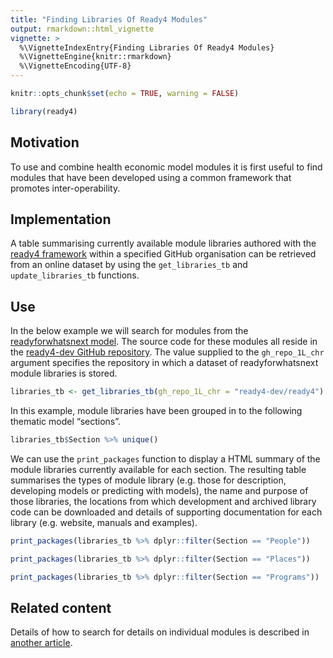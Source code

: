 ```yaml
---
title: "Finding Libraries Of Ready4 Modules"
output: rmarkdown::html_vignette
vignette: >
  %\VignetteIndexEntry{Finding Libraries Of Ready4 Modules}
  %\VignetteEngine{knitr::rmarkdown}
  %\VignetteEncoding{UTF-8}
---
```


```r
knitr::opts_chunk$set(echo = TRUE, warning = FALSE)
```
```r
library(ready4) 
```

## Motivation
To use and combine health economic model modules it is first useful to find modules that have been developed using a common framework that promotes inter-operability.

## Implementation
A table summarising currently available module libraries authored with the [ready4 framework](https://www.ready4-dev.com/) within a specified GitHub organisation can be retrieved from an online dataset by using the `get_libraries_tb` and `update_libraries_tb` functions. 

## Use
In the below example we will search for modules from the [readyforwhatsnext model](https://readyforwhatsnext.org/). The source code for these modules all reside in the [ready4-dev GitHub repository](https://github.com/ready4-dev). The value supplied to the `gh_repo_1L_chr` argument specifies the repository in which a dataset of readyforwhatsnext module libraries is stored.

```r
libraries_tb <- get_libraries_tb(gh_repo_1L_chr = "ready4-dev/ready4") %>% update_libraries_tb(include_1L_chr = "modules", url_stub_1L_chr = "https://ready4-dev.github.io/")
```

In this example, module libraries have been grouped in to the following thematic model “sections”.

```r
libraries_tb$Section %>% unique()
```
We can use the `print_packages` function to display a HTML summary of the module libraries currently available for each section. The resulting table summarises the types of module library (e.g. those for description, developing models or predicting with models), the name and purpose of those libraries, the locations from which development and archived library code can be downloaded and details of supporting documentation for each library (e.g. website, manuals and examples).

```r
print_packages(libraries_tb %>% dplyr::filter(Section == "People"))
```

```r
print_packages(libraries_tb %>% dplyr::filter(Section == "Places"))
```

```r
print_packages(libraries_tb %>% dplyr::filter(Section == "Programs"))
```

## Related content
Details of how to search for details on individual modules is described in [another article](https://ready4-dev.github.io/ready4/articles/V_05.html). 

